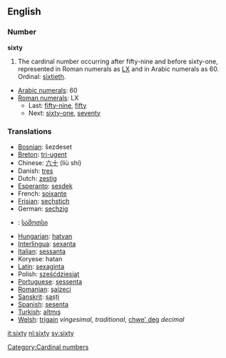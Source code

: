 ==English==

===Number===
'''sixty'''
# The cardinal number occurring after fifty-nine and before sixty-one, represented in Roman numerals as [[LX]] and in Arabic numerals as 60.  Ordinal: [[sixtieth]].
*[[w:Arabic numerals|Arabic numerals]]: 60
*[[w:Roman numerals|Roman numerals]]: LX
**Last: [[fifty-nine]], [[fifty]]
**Next: [[sixty-one]], [[seventy]]

===Translations===

*[[Bosnian]]: šezdeset
*[[Breton]]: [[tri-ugent]]
*Chinese: [[六十]] (liù shí)
*Danish: [[tres]]
*Dutch: [[zestig]] {{f}}
*[[Esperanto]]: [[sesdek]]
*French: [[soixante]] {{m}}
*[[Frisian]]: [[sechstich]]
*German: [[sechzig]] {{f}}
*{{ka}}: [[სამოთსი]]
*[[Hungarian]]: [[hatvan]]
*[[Interlingua]]: [[sexanta]]
*[[Italian]]: [[sessanta]] 
*Koryese: hatan
*[[Latin]]: [[sexaginta]]
*Polish: [[sześćdziesiąt]]
*[[Portuguese]]: [[sessenta]]
*[[Romanian]]: [[şaizeci]]
*[[Sanskrit]]: [[ṣaṣṭi]]
*[[Spanish]]: [[sesenta]] 
*[[Turkish]]: [[altmış]]
*[[Welsh]]: [[trigain]] ''vingesimal, traditional'', [[chwe' deg]] ''decimal''

[[Category:Cardinal numbers]]

[[it:sixty]]
[[nl:sixty]]
[[sv:sixty]]